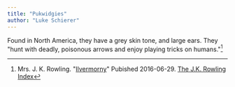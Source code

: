 ```yaml
---
title: "Pukwidgies"
author: "Luke Schierer"
---
```


Found in North America, they have a grey skin tone, and large ears.  They "hunt with deadly, poisonous arrows and enjoy playing tricks on humans."[^221121-1]

[^221121-1]: Mrs. J. K. Rowling.
    "[Ilvermorny](https://www.rowlingindex.org/work/pmilv/)"
    Pubished 2016-06-29. [The J.K. Rowling Index](https://www.rowlingindex.org)


